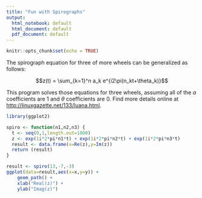 ```yaml
---
title: "Fun with Spirographs"
output:
  html_notebook: default
  html_document: default
  pdf_document: default
---
```


```r
knitr::opts_chunk$set(echo = TRUE)
```


The spirograph equation for three of more wheels can be generalized as follows:

$$z(t) = \sum_{k=1}^n a_k e^{i2\pi(n_kt+\theta_k)}$$

This program solves those equations for three wheels, assuming all of the $a$ coefficients are 1 and $\theta$ coefficients are 0. Find more details online at <http://linuxgazette.net/133/luana.html>.


```r
library(ggplot2)

spiro <- function(n1,n2,n3) {
  t <- seq(0,1,length.out=1000)
  z <- exp(1i*2*pi*n1*t) + exp(1i*2*pi*n2*t) + exp(1i*2*pi*n3*t)
  result <- data.frame(x=Re(z),y=Im(z))
  return (result)
}

result <- spiro(13,-7,-3)
ggplot(data=result,aes(x=x,y=y)) +
    geom_path() +
    xlab("Real(z)") +
    ylab("Imag(z)")
```

